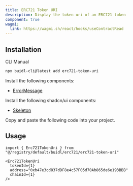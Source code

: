 ```yaml
---
title: ERC721 Token URI
description: Display the token uri of an ERC721 token
component: true
wagmi:
  link: https://wagmi.sh/react/hooks/useContractRead
---
```


<ComponentPreview
  name="erc721-token-uri-demo"
  className="[&_.preview>[data-orientation=vertical]]:sm:max-w-[70%]"
/>

## Installation

<Tabs defaultValue="cli">

<TabsList>
  <TabsTrigger value="cli">CLI</TabsTrigger>
  <TabsTrigger value="manual">Manual</TabsTrigger>
</TabsList>

<TabsContent value="cli">

```bash
npx buidl-cli@latest add erc721-token-uri
```

</TabsContent>

<TabsContent value="manual">

<Steps>

<Step>Install the following components:</Step>

- [ErrorMessage](/docs/components/error-message)

<Step>Install the following shadcn/ui components:</Step>

- [Skeleton](https://ui.shadcn.com/docs/components/skeleton)

<Step>Copy and paste the following code into your project.</Step>

<ComponentSource name="erc721-token-uri" />

</Steps>

</TabsContent>

</Tabs>

## Usage

```tsx
import { Erc721TokenUri } from "@/registry/default/buidl/erc721/erc721-token-uri"
```

```tsx
<Erc721TokenUri
  tokenId={1}
  address="0xb47e3cd837dDF8e4c57F05d70Ab865de6e193BBB"
  chainId={1}
/>
```
